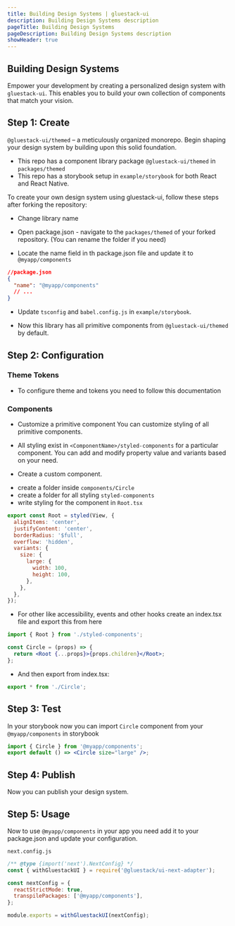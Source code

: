 ```yaml
---
title: Building Design Systems | gluestack-ui
description: Building Design Systems description
pageTitle: Building Design Systems
pageDescription: Building Design Systems description
showHeader: true
---
```



<Meta title="Guides/Building Design Systems" />

## Building Design Systems

Empower your development by creating a personalized design system with `gluestack-ui`.
This enables you to build your own collection of components that match your vision.

## Step 1: Create

`@gluestack-ui/themed` – a meticulously organized monorepo. Begin shaping your design system by building upon this solid foundation.

- This repo has a component library package `@gluestack-ui/themed` in `packages/themed`
- This repo has a storybook setup in `example/storybook` for both React and React Native.

To create your own design system using gluestack-ui, follow these steps after forking the repository:

- Change library name

* Open package.json -
  navigate to the `packages/themed` of your forked repository. (You can rename the folder if you need)

* Locate the name field in th package.json file and update it to `@myapp/components`

```json
//package.json
{
  "name": "@myapp/components"
  // ...
}
```

- Update `tsconfig` and `babel.config.js` in `example/storybook`.

- Now this library has all primitive components from `@gluestack-ui/themed` by default.

## Step 2: Configuration

### Theme Tokens

- To configure theme and tokens you need to follow this documentation

### Components

- Customize a primitive component
  You can customize styling of all primitive components.

* All styling exist in `<ComponentName>/styled-components` for a particular component. You can add and modify property value and variants based on your need.

- Create a custom component.

* create a folder inside `components/Circle`
* create a folder for all styling `styled-components`
* write styling for the component in `Root.tsx`

```jsx
export const Root = styled(View, {
  alignItems: 'center',
  justifyContent: 'center',
  borderRadius: '$full',
  overflow: 'hidden',
  variants: {
    size: {
      large: {
        width: 100,
        height: 100,
      },
    },
  },
});
```

- For other like accessibility, events and other hooks create an index.tsx file and export this from here

```jsx
import { Root } from './styled-components';

const Circle = (props) => {
  return <Root {...props}>{props.children}</Root>;
};
```

- And then export from index.tsx:

```jsx
export * from './Circle';
```

## Step 3: Test

In your storybook now you can import `Circle` component from your `@myapp/components` in storybook

```jsx
import { Circle } from '@myapp/components';
export default () => <Circle size="large" />;
```

## Step 4: Publish

Now you can publish your design system.

## Step 5: Usage

Now to use `@myapp/components` in your app you need add it to your package.json and update your configuration.

`next.config.js`

```jsx
/** @type {import('next').NextConfig} */
const { withGluestackUI } = require('@gluestack/ui-next-adapter');

const nextConfig = {
  reactStrictMode: true,
  transpilePackages: ['@myapp/components'],
};

module.exports = withGluestackUI(nextConfig);
```
